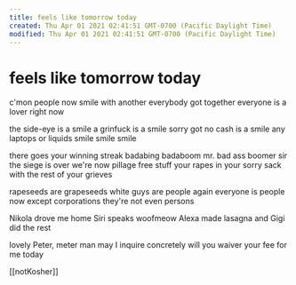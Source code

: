 ```yaml
---
title: feels like tomorrow today
created: Thu Apr 01 2021 02:41:51 GMT-0700 (Pacific Daylight Time)
modified: Thu Apr 01 2021 02:41:51 GMT-0700 (Pacific Daylight Time)
---
```

# feels like tomorrow today

c'mon people now
smile with another
everybody got together
everyone is a lover
right now

the side-eye is a smile
a grinfuck is a smile
sorry got no cash is a smile
any laptops or liquids
smile smile smile

there goes your winning streak
badabing badaboom
mr. bad ass boomer sir
the siege is over
we're now pillage free
stuff your rapes in your sorry sack
with the rest of your grieves

rapeseeds are grapeseeds
white guys are people again
everyone is people now
except corporations
they're not even persons

Nikola drove me home
Siri speaks woofmeow
Alexa made lasagna
and Gigi did the rest

lovely Peter, meter man
may I inquire concretely
will you waiver your fee for me today

[[notKosher]]